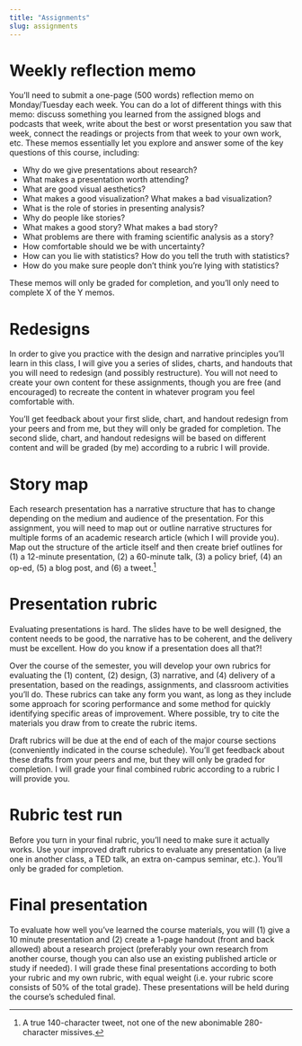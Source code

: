 ```yaml
---
title: "Assignments"
slug: assignments
---
```


# Weekly reflection memo

You'll need to submit a one-page (500 words) reflection memo on Monday/Tuesday each week. You can do a lot of different things with this memo: discuss something you learned from the assigned blogs and podcasts that week, write about the best or worst presentation you saw that week, connect the readings or projects from that week to your own work, etc. These memos essentially let you explore and answer some of the key questions of this course, including:

-	Why do we give presentations about research?
-	What makes a presentation worth attending?
-	What are good visual aesthetics?
-	What makes a good visualization? What makes a bad visualization?
-	What is the role of stories in presenting analysis?
-	Why do people like stories?
-	What makes a good story? What makes a bad story?
-	What problems are there with framing scientific analysis as a story?
-	How comfortable should we be with uncertainty?
-	How can you lie with statistics? How do you tell the truth with statistics? 
-	How do you make sure people don’t think you’re lying with statistics?

These memos will only be graded for completion, and you’ll only need to complete X of the Y memos.

# Redesigns

In order to give you practice with the design and narrative principles you'll learn in this class, I will give you a series of slides, charts, and handouts that you will need to redesign (and possibly restructure). You will not need to create your own content for these assignments, though you are free (and encouraged) to recreate the content in whatever program you feel comfortable with. 

You'll get feedback about your first slide, chart, and handout redesign from your peers and from me, but they will only be graded for completion. The second slide, chart, and handout redesigns will be based on different content and will be graded (by me) according to a rubric I will provide.

# Story map

Each research presentation has a narrative structure that has to change depending on the medium and audience of the presentation. For this assignment, you will need to map out or outline narrative structures for multiple forms of an academic research article (which I will provide you). Map out the structure of the article itself and then create brief outlines for (1) a 12-minute presentation, (2) a 60-minute talk, (3) a policy brief, (4) an op-ed, (5) a blog post, and (6) a tweet.^[A true 140-character tweet, not one of the new abonimable 280-character missives.]

# Presentation rubric

Evaluating presentations is hard. The slides have to be well designed, the content needs to be good, the narrative has to be coherent, and the delivery must be excellent. How do you know if a presentation does all that?!

Over the course of the semester, you will develop your own rubrics for evaluating the (1) content, (2) design, (3) narrative, and (4) delivery of a presentation, based on the readings, assignments, and classroom activities you'll do. These rubrics can take any form you want, as long as they include some approach for scoring performance and some method for quickly identifying specific areas of improvement. Where possible, try to cite the materials you draw from to create the rubric items.

Draft rubrics will be due at the end of each of the major course sections (conveniently indicated in the course schedule). You'll get feedback about these drafts from your peers and me, but they will only be graded for completion. I will grade your final combined rubric according to a rubric I will provide you.

# Rubric test run

Before you turn in your final rubric, you'll need to make sure it actually works. Use your improved draft rubrics to evaluate any presentation (a live one in another class, a TED talk, an extra on-campus seminar, etc.). You'll only be graded for completion.

# Final presentation

To evaluate how well you've learned the course materials, you will (1) give a 10 minute presentation and (2) create a 1-page handout (front and back allowed) about a research project (preferably your own research from another course, though you can also use an existing published article or study if needed). I will grade these final presentations according to both your rubric and my own rubric, with equal weight (i.e. your rubric score consists of 50% of the total grade). These presentations will be held during the course's scheduled final.

